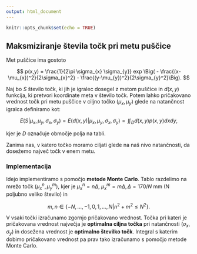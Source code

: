 ```yaml
---
output: html_document
---
```


```r
knitr::opts_chunk$set(echo = TRUE)
```

## Maksmiziranje števila točk pri metu puščice
Met puščice ima gostoto

$$
p(x,y) = \frac{1}{2\pi \sigma_{x} \sigma_{y}} exp \Big( - \frac{(x-\mu_{x})^2}{2\sigma_{x}^2} - \frac{(y-\mu_{y})^2}{2\sigma_{y}^2}\Big).
$$

Naj bo $S$ število točk, ki jih je igralec dosegel z metom puščice in $d(x,y)$ funkcija, ki pretvori koordinate meta v število točk. Potem lahko pričakovano vrednost točk pri metu puščice v ciljno točko $(\mu_{x}, \mu_{y})$ glede na natančnost igralca definiramo kot:

$$
E(S|\mu_{x}, \mu_{y}, \sigma_{x}, \sigma_{y}) = E(d(x,y)|\mu_{x}, \mu_{y}, \sigma_{x}, \sigma_{y}) = \iint_D d(x,y) p(x,y) dxdy,
$$

kjer je $D$ označuje območje polja na tabli.

Zanima nas, v katero točko moramo ciljati glede na naš nivo natančnosti, da dosežemo največ točk v enem metu. 

### Implementacija
Idejo implementiramo s pomočjo **metode Monte Carlo**. Tablo razdelimo na mrežo točk $(\mu_{x}^{n}, \mu_{y}^{m}),$ kjer je $\mu_x^n = n\Delta$, $\mu_x^m = m\Delta, \Delta = 170/N$ mm (N poljubno veliko število) in 

$$
m, n \in \{ -N, \dots, -1,0,1, \dots, N| n^2 + m^2 \leq N^2\}.
$$

V vsaki točki izračunamo zgornjo pričakovano vrednost. Točka pri kateri je pričakovana vrednost največja je **optimalna ciljna točka** pri natančnosti $(\sigma_{x}, \sigma_{y})$ in dosežena  vrednost je **optimalno številko točk**.
Integral s katerim dobimo pričakovano vrednost pa prav tako izračunamo s pomočjo metode Monte Carlo.
